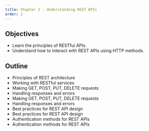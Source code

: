 ```yaml
---
title: Chapter 2 - Understanding REST APIs
order: 2
---
```


## Objectives
- Learn the principles of RESTful APIs.
- Understand how to interact with REST APIs using HTTP methods.
## Outline
- Principles of REST architecture
- Working with RESTful services
- Making GET, POST, PUT, DELETE requests
- Handling responses and errors
- Making GET, POST, PUT, DELETE requests
- Handling responses and errors
- Best practices for REST API design
- Best practices for REST API design
- Authentication methods for REST APIs
- Authentication methods for REST APIs    